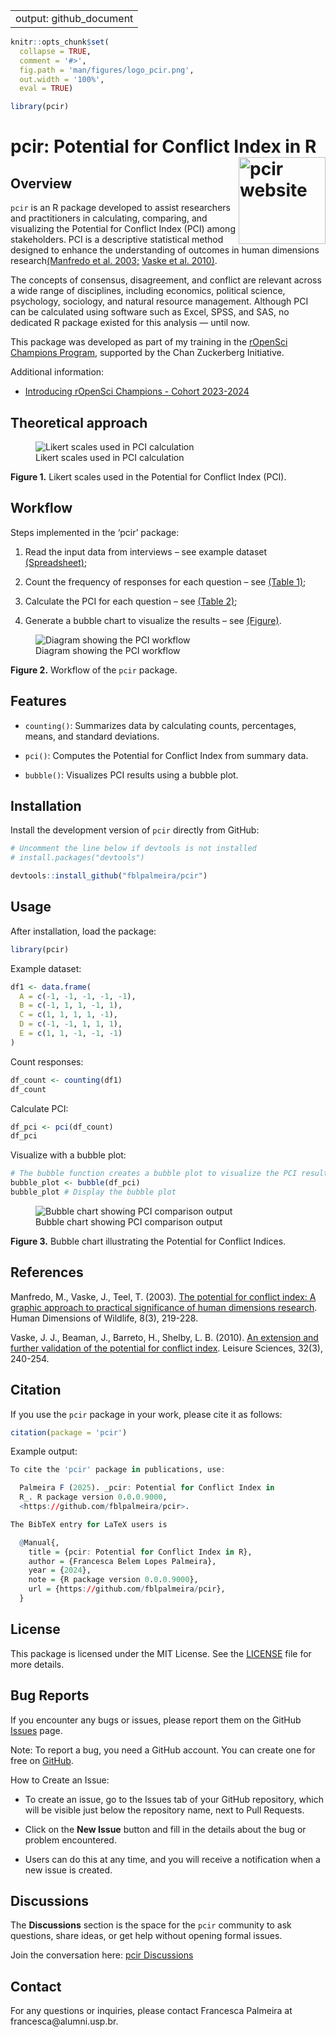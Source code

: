 
---
output: github_document
---

```r
knitr::opts_chunk$set(
  collapse = TRUE,
  comment = '#>',
  fig.path = 'man/figures/logo_pcir.png',
  out.width = '100%',
  eval = TRUE)

library(pcir)
```

# pcir: Potential for Conflict Index in R <a href="https://fblpalmeira.github.io/pcir/"><img src="man/figures/pcir_logo.png" alt="pcir website" align="right" height="139"/></a>

## Overview

`pcir` is an R package developed to assist researchers and practitioners in calculating,
comparing, and visualizing the Potential for Conflict Index (PCI) among stakeholders.
PCI is a descriptive statistical method designed to enhance the understanding of
outcomes in human dimensions research[(Manfredo et al. 2003;](https://www.tandfonline.com/doi/abs/10.1080/10871200304310)
[Vaske et al. 2010)](https://www.tandfonline.com/doi/abs/10.1080/01490401003712648).

The concepts of consensus, disagreement, and conflict are relevant across a wide
range of disciplines, including economics, political science, psychology,
sociology, and natural resource management. Although PCI can be calculated using
software such as Excel, SPSS, and SAS, no dedicated R package existed for this
analysis — until now.

This package was developed as part of my training in the
[rOpenSci Champions Program](https://ropensci.org/champions/),
supported by the Chan Zuckerberg Initiative.

Additional information:

- [Introducing rOpenSci Champions - Cohort 2023-2024](https://ropensci.org/blog/2024/02/15/champions-program-champions-2024/)

## Theoretical approach

![Likert scales used in PCI calculation](reference/figures/likert_scales1.png)

**Figure 1.** Likert scales used in the Potential for Conflict Index (PCI).

## Workflow

Steps implemented in the 'pcir' package:

 1. Read the input data from interviews – see example dataset [(Spreadsheet)]();

 2. Count the frequency of responses for each question – see [(Table 1)]();

 3. Calculate the PCI for each question – see [(Table 2)]();

 4. Generate a bubble chart to visualize the results – see [(Figure)]().

![Diagram showing the PCI workflow](reference/figures/diagrammer_pcir.png)

**Figure 2.** Workflow of the `pcir` package.

## Features

- `counting()`: Summarizes data by calculating counts, percentages, means, and standard deviations.

- `pci()`: Computes the Potential for Conflict Index from summary data.

- `bubble()`: Visualizes PCI results using a bubble plot.

## Installation

Install the development version of `pcir` directly from GitHub:

```r
# Uncomment the line below if devtools is not installed
# install.packages("devtools")

devtools::install_github("fblpalmeira/pcir")
```

## Usage

After installation, load the package:

```r
library(pcir)
```

Example dataset:

```r
df1 <- data.frame(
  A = c(-1, -1, -1, -1, -1),
  B = c(-1, 1, 1, -1, 1),
  C = c(1, 1, 1, 1, -1),
  D = c(-1, -1, 1, 1, 1),
  E = c(1, 1, -1, -1, -1)
)
```

Count responses:

```r
df_count <- counting(df1)
df_count
```

Calculate PCI:

```r
df_pci <- pci(df_count)
df_pci
```

Visualize with a bubble plot:

```r
# The bubble function creates a bubble plot to visualize the PCI results
bubble_plot <- bubble(df_pci)
bubble_plot # Display the bubble plot
```

![Bubble chart showing PCI comparison output](reference/figures/output_pci.png)

**Figure 3.** Bubble chart illustrating the Potential for Conflict Indices.

## References

Manfredo, M., Vaske, J., Teel, T. (2003). [The potential for conflict index: A
graphic approach to practical significance of human dimensions research](https://www.tandfonline.com/doi/abs/10.1080/10871200304310).
Human Dimensions of Wildlife, 8(3), 219-228.

Vaske, J. J., Beaman, J., Barreto, H., Shelby, L. B. (2010). [An extension and
further validation of the potential for conflict index](https://www.tandfonline.com/doi/abs/10.1080/01490401003712648).
Leisure Sciences, 32(3), 240-254.

## Citation

If you use the `pcir` package in your work, please cite it as follows:

```r
citation(package = 'pcir')
```

Example output:

```r
To cite the 'pcir' package in publications, use:

  Palmeira F (2025). _pcir: Potential for Conflict Index in
  R_. R package version 0.0.0.9000,
  <https://github.com/fblpalmeira/pcir>.

The BibTeX entry for LaTeX users is

  @Manual{,
    title = {pcir: Potential for Conflict Index in R},
    author = {Francesca Belem Lopes Palmeira},
    year = {2024},
    note = {R package version 0.0.0.9000},
    url = {https://github.com/fblpalmeira/pcir},
  }
```

## License

This package is licensed under the MIT License.
See the [LICENSE](https://github.com/fblpalmeira/pcir?tab=MIT-1-ov-file) file for more details.

## Bug Reports

If you encounter any bugs or issues, please report them on the GitHub [Issues](https://github.com/fblpalmeira/pcir/issues) page.

Note: To report a bug, you need a GitHub account. You can create one for free on [GitHub](https://github.com/join).

How to Create an Issue:

- To create an issue, go to the Issues tab of your GitHub repository, which will be
visible just below the repository name, next to Pull Requests.

- Click on the **New Issue** button and fill in the details about the bug or problem
encountered.

- Users can do this at any time, and you will receive a notification when a new
issue is created.

## Discussions

The **Discussions** section is the space for the `pcir` community  to ask questions,
share ideas, or get help without opening formal issues.

Join the conversation here: [pcir Discussions](https://github.com/fblpalmeira/pcir/discussions)

## Contact

For any questions or inquiries, please contact Francesca Palmeira at
francesca@alumni.usp.br.


